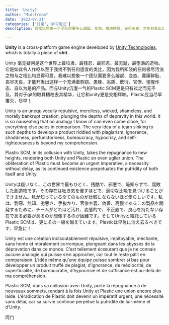 ```yaml
---
title: 'Unity?'
author: "Midstream"
date: '2023-07-21'
categories: ['日常','学习笔记']
description: 我难以想象一个团队需要多么龌龊、变态、寡廉鲜耻、丧尽天良，才能开发出这样一个充满着剽窃、愚昧、劣质、敷衍、官僚、惺惺作态、自以为是的产品。

---
```

**Unity** is a cross-platform game engine developed by [Unity Technologies](https://en.wikipedia.org/wiki/Unity_Technologies), which is totally a piece of **shit**.

Unity 毫无疑问是这个世界上最垃圾，最残忍，最邪恶，最无耻，最堕落的造物。它是如此令人作呕以至于我找不到任何适宜的类比，因为我所知晓的任何极尽污浊之物与之相比均显得可爱。我难以想象一个团队需要多么龌龊、变态、寡廉鲜耻、丧尽天良，才能开发出这样一个充满着剽窃、愚昧、劣质、敷衍、官僚、惺惺作态、自以为是的产品。而与Unity沆瀣一气的Plastic SCM更是只有过之而无不及，其对于git的取其糟粕去其精华，让它和unity更是交相辉映。Plastic应当尽早覆灭，尽早！

Unity is an unequivocally repulsive, merciless, wicked, shameless, and morally bankrupt creation, plunging the depths of depravity in this world. It is so nauseating that no analogy I know of can even come close, for everything else pales in comparison. The very idea of a team sinking to such depths to develop a product riddled with plagiarism, ignorance, shoddiness, perfunctoriness, bureaucracy, hypocrisy, and self-righteousness is beyond my comprehension.

Plastic SCM, in its collusion with Unity, takes the repugnance to new heights, rendering both Unity and Plastic an even uglier union. The obliteration of Plastic must become an urgent imperative, a necessity without delay, as its continued existence perpetuates the putridity of both itself and Unity.

Unityは疑いなく、この世界で最もひどく、残酷で、邪悪で、恥知らずで、腐敗した創造物です。その存在は吐き気を催すほどで、適切な比喩を見つけることができません。私が知っている全てのものが比較にならないほど愛らしいです。私は、剽窃、無知、劣悪さ、手抜かり、官僚主義、偽善、高慢であるこの製品を開発するために、チームがどれほど汚れ、変態的で、不正直で、良心を持たない存在である必要があるのか想像するのが困難です。そしてUnityと結託しているPlastic SCMは、更にその一線を越えています。Plasticは早急に消え去るべきです、早急に！

Unity est une création indiscutablement répulsive, impitoyable, méchante, sans honte et moralement corrompue, plongeant dans les abysses de la dépravation dans ce monde. C'est tellement écœurant que je ne connais aucune analogie qui puisse s'en approcher, car tout le reste pâlit en comparaison. L'idée même qu'une équipe puisse sombrer si bas pour développer un produit truffé de plagiat, d'ignorance, de médiocrité, de superficialité, de bureaucratie, d'hypocrisie et de suffisance est au-delà de ma compréhension.

Plastic SCM, dans sa collusion avec Unity, porte la répugnance à de nouveaux sommets, rendant à la fois Unity et Plastic une union encore plus laide. L'éradication de Plastic doit devenir un impératif urgent, une nécessité sans délai, car sa survie continue perpétue la putridité de lui-même et d'Unity.

阿门